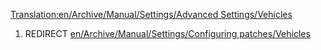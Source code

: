 [[Translation:en/Archive/Manual/Settings/Advanced Settings/Vehicles]]
#REDIRECT [[en/Archive/Manual/Settings/Configuring patches/Vehicles]]